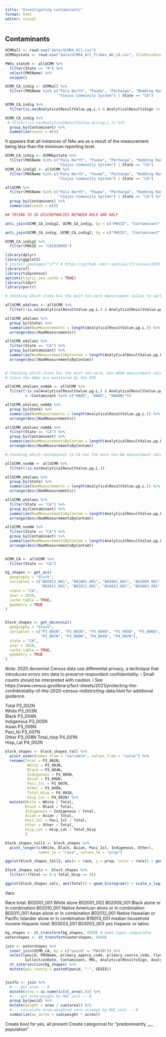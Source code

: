 ```yaml
---
title: "Investigating contaminants"
format: html
editor: visual
---
```


## Contaminants

```r
UCMRall <- read.csv("data/UCMR4_All.csv")
UCMRbystate <- read.csv("data/UCMR4_All_Tribes_AK_LA.csv", fileEncoding = "UTF-8")
```

```r

PWSs_state9 <- allUCMR %>% 
  filter(State == "9") %>% 
  select(PWSName) %>% 
  unique()

UCMR_CA_indig <- UCMRall %>% 
  filter(PWSName %in% c("Pala North", "Pauma", "Pechanga", "Redding Rancheria", 
                        "Viejas Community System") | State == "CA")

UCMR_CA_indig %>% 
  filter(is.na(AnalyticalResultValue.µg.L.) & AnalyticalResultsSign != "<")

UCMR_CA_indig %>% 
 # filter(!is.na(AnalyticalResultValue.microg.L.)) %>% 
  group_by(Contaminant) %>% 
  summarize(count = n())
```

It appears that all instances of NAs are as a result of the measurement being less than the minimum reporting level.

```r
UCMR_CA_indig <- UCMRbystate %>% 
  filter(PWSName %in% c("Pala North", "Pauma", "Pechanga", "Redding Rancheria", 
                        "Viejas Community System") | State == "CA")
UCMR_CA_indig2 <- allUCMR %>% 
  filter(PWSName %in% c("Pala North", "Pauma", "Pechanga", "Redding Rancheria", 
                        "Viejas Community System") | State == "CA") 

allUCMR %>% 
  filter(PWSName %in% c("Pala North", "Pauma", "Pechanga", "Redding Rancheria", 
                        "Viejas Community System") | State == "CA") %>% 
  group_by(Contaminant) %>% 
  summarise(count = n())

## TRYING TO ID DISCREPANCIES BETWEEN BULK AND HALF

anti_join(UCMR_CA_indig2, UCMR_CA_indig, by = c("PWSID", "Contaminant"))

anti_join(UCMR_CA_indig, UCMR_CA_indig2, by = c("PWSID", "Contaminant"))

UCMR_CA_indig2 %>% 
  filter(PWSID == "CA1910005")

```

```r
library(dplyr)
library(ggplot2)
# install.packages("sf") # https://github.com/r-spatial/sf/issues/2035
library(sf)
library(tidycensus)
options(tigris_use_cache = TRUE)
library(tidyr)
library(purrr)
```

```r
# Checking which state has the most non-zero measurement values to work with

allUCMR_wValues <- allUCMR %>% 
  filter(!is.na(AnalyticalResultValue.µg.L.) & AnalyticalResultValue.µg.L. != 0)

allUCMR_wValues %>% 
  group_by(State) %>% 
  summarize(NumMeasurements = length(AnalyticalResultValue.µg.L.)) %>% 
  arrange(desc(NumMeasurements))

allUCMR_wValues %>% 
  filter(State == "CA") %>% 
  group_by(Contaminant) %>% 
  summarize(NumMeasurementsByContam = length(AnalyticalResultValue.µg.L.)) %>% 
  arrange(desc(NumMeasurementsByContam))
  
```

```r
# Checking which state has the most non-zero, non-HAA# measurement values to work with
# Since the HAAs are monitored by the EPA

allUCMR_wValues_noHAA <- allUCMR %>% 
  filter(!is.na(AnalyticalResultValue.µg.L.) & AnalyticalResultValue.µg.L. != 0
         & !Contaminant %in% c("HAA9", "HAA5", "HAA6Br"))

allUCMR_wValues_noHAA %>% 
  group_by(State) %>% 
  summarize(NumMeasurements = length(AnalyticalResultValue.µg.L.)) %>% 
  arrange(desc(NumMeasurements))

allUCMR_wValues_noHAA %>% 
  filter(State == "CA") %>% 
  group_by(Contaminant) %>% 
  summarize(NumMeasurementsByContam = length(AnalyticalResultValue.µg.L.)) %>% 
  arrange(desc(NumMeasurementsByContam))
```

```r
# Checking which contaminant in CA has the most non-NA measurement values to work with

allUCMR_nonNA <- allUCMR %>% 
  filter(!is.na(AnalyticalResultValue.µg.L.))

allUCMR_wValues %>% 
  group_by(State) %>% 
  summarize(NumMeasurements = length(AnalyticalResultValue.µg.L.)) %>% 
  arrange(desc(NumMeasurements))

allUCMR_wValues %>% 
  filter(State == "CA") %>% 
  group_by(Contaminant) %>% 
  summarize(NumMeasurementsByContam = length(AnalyticalResultValue.µg.L.)) %>% 
  arrange(desc(NumMeasurementsByContam))

allUCMR_nonNA %>% 
  filter(State == "CA") %>% 
  group_by(Contaminant) %>% 
  summarize(NumMeasurementsByContam = length(AnalyticalResultValue.µg.L.)) %>% 
  arrange(desc(NumMeasurementsByContam))
  
```

```r
UCMR_CA <- allUCMR %>% 
  filter(State == "CA")
```

```r
bg_shapes <- get_acs(
  geography = "block", 
  variables = c("B02012_001", "B02001_001", "B02001_002", "B02009_001", "B02010_001", 
                "B02011_001", "B02012_001", "B19013_001", "B03003_001", "B03003_003"),
  state = "CA", 
  year = 2020,
  cache_table = TRUE,
  geometry = TRUE
) 



```

```r
block_shapes <- get_decennial(
  geography = "block", 
  variables = c("P3_002N", "P3_003N", "P3_004N", "P3_005N", "P3_006N", 
                "P3_007N", "P3_008N", "P4_001N", "P4_002N"),
  state = "CA", 
  year = 2020,
  cache_table = TRUE,
  geometry = TRUE
) 
```

Note: 2020 decennial Census data use differential privacy, a technique that introduces errors into data to preserve respondent confidentiality. ℹ Small counts should be interpreted with caution. ℹ See https://www.census.gov/library/fact-sheets/2021/protecting-the-confidentiality-of-the-2020-census-redistricting-data.html for additional guidance.

Total P3_002N\
White P3_003N\
Black P3_004N\
Indigenous P3_005N\
Asian P3_006N\
Paci_Isl P3_007N\
Other P3_008N Total_hisp P4_001N\
Hisp_Lat P4_002N

```r
block_shapes <- block_shapes_tall %>% 
  pivot_wider(names_from = "variable", values_from = "value") %>% 
  rename(Total = P3_002N,	
          White = P3_003N,	
          Black = P3_004N,
          Indigenous = P3_005N,	
          Asian = P3_006N,
          Paci_Isl = P3_007N,	
          Other = P3_008N,
          Total_Hisp = P4_001N,	
          Hisp_Lat = P4_002N) %>% 
  mutate(White = White / Total,
         Black = Black / Total,
         Indigenous = Indigenous / Total,
         Asian = Asian / Total,
         Paci_Isl = Paci_Isl / Total,
         Other = Other / Total,
         Hisp_Lat = Hisp_Lat / Total_Hisp
         )

block_shapes_tall2 <- block_shapes %>% 
  pivot_longer(c(White, Black, Asian, Paci_Isl, Indigenous, Other), 
               names_to = "race", values_to = "prop")

ggplot(block_shapes_tall2, aes(x = race, y = prop, color = race)) + geom_col()

block_shapes_vals <- block_shapes %>% 
  filter(!(Total == 0 & Total_Hisp == 0))
```

```r
ggplot(block_shapes_vals, aes(Total)) + geom_histogram() + scale_x_log10()
```

Vars

Race total: B02001_001 White alone B02001_002 B02009_001 Black alone or in combination B02010_001 Native American alone or in combination B02011_001 Asian alone or in combination B02012_001 Native Hawaiian or Pacific Islander alone or in combination B19013_001 median household income Hispanic total: B03003_001 B03003_003 yes hispanic or latino

```r
bg_shapes <- st_transform(bg_shapes, 4269) # make types compatible
watershapes <- st_transform(watershapes, 4269)

join <- watershapes %>% 
  inner_join(UCMR_CA, by = c("pwsid" = "PWSID")) %>% 
  select(pwsid, PWSName, primacy_agency_code, primary_source_code, tier, FacilityWaterType, 
         CollectionDate, Contaminant, MRL, AnalyticalResultsSign, AnalyticalResultValue.µg.L.) %>% 
  st_intersection(bg_shapes) %>% 
  mutate(pwi_county = paste0(pwsid, "-", GEOID))


joinTo <- join %>% 
  #--- get area ---#
  mutate(area = as.numeric(st_area(.))) %>% 
  #--- get area-weight by HUC unit ---#
  group_by(pwsid) %>% 
  mutate(weight = area / sum(area)) %>% 
  #--- calculate area-weighted corn acreage by HUC unit ---#
  summarize(aw_acres = sum(weight * acres)) 

```

Create bool for yes, all present Create categorical for "predominantly \_\_\_ population"
